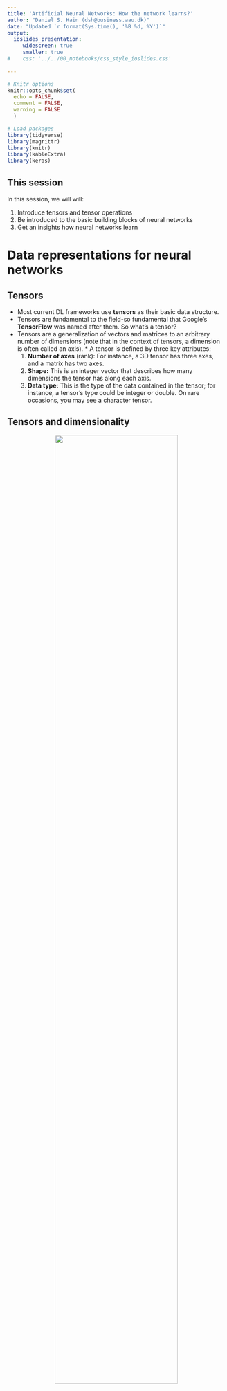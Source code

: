 ```yaml
---
title: 'Artificial Neural Networks: How the network learns?'
author: "Daniel S. Hain (dsh@business.aau.dk)"
date: "Updated `r format(Sys.time(), '%B %d, %Y')`"
output:
  ioslides_presentation:
     widescreen: true
     smaller: true
#    css: '../../00_notebooks/css_style_ioslides.css'
   
---
```


```r
# Knitr options
knitr::opts_chunk$set(
  echo = FALSE,
  comment = FALSE,
  warning = FALSE
  )

# Load packages
library(tidyverse)
library(magrittr)
library(knitr)
library(kableExtra)
library(keras)
```


<style type="text/css">
  .img_tiny{
    width: 25%;
  }
  .img_small{
    width: 50%;
  }
.img{
  width: 75%;
}
.img_big{
  width: 100%;
}
</style>

## This session {.bigger}

In this session, we will will:

1. Introduce tensors and tensor operations
2. Be introduced to the basic building blocks of neural networks
3. Get an insights how neural networks learn



# Data representations for neural networks

## Tensors

* Most current DL frameworks use **tensors** as their basic data structure. 
* Tensors are fundamental to the field-so fundamental that Google's **TensorFlow** was named after them. So what's a tensor?
* Tensors are a generalization of vectors and matrices to an arbitrary number of dimensions (note that in the context of tensors, a dimension is often called an axis). * A tensor is defined by three key attributes:
   1. **Number of axes** (rank): For instance, a 3D tensor has three axes, and a matrix has two axes.
   2. **Shape:** This is an integer vector that describes how many dimensions the tensor has along each axis. 
   3. **Data type:** This is the type of the data contained in the tensor; for instance, a tensor's type could be integer or double. On rare occasions, you may see a character tensor.

## Tensors and dimensionality

<center>
![](https://sds-aau.github.io/SDS-master/00_media/dl_tensors_funny.jpg){.img}
</center>

* **Scalars (0D tensors):**  A tensor that contains only one number is called a scalar (or scalar tensor, or zero-dimensional tensor, or 0D tensor). 
* **Vectors (1D tensors):** A one-dimensional array of numbers is called a vector, or 1D tensor. A 1D tensor is said to have exactly one axis. 
* **Matrices (2D tensors):** A two-dimensional array of numbers is a matrix.
* **Arrays (3D and higher-dimensional tensors):** If you pack such matrices in a new array, you obtain a 3D tensor. If you stack these arrays into another one, then you get a 4d tensor, and so forth...

```r
## Tensor examples 2d
# keras::dataset_mnist()$train$x[5,7:28,8:20]
```

## Higher-dimensional tensors

<center>
![](https://sds-aau.github.io/SDS-master/00_media/DL_tensor_3d.jpg){.img_small}
</center>

* Tensors of 3+d are used for many advanced applications, eg. timeseries, language and image processing.
* For example, in the case before, we where working with 3d tensors, where the first two where a (greyscale pixel) matrix, and the third the different observations (samples) stacked on each others. 
* However, this greyscale raster matrix is somewhat a special case. Images typically have three dimensions: height, width, and color. 
* Therefore, a 2d image would therefore still represent a 3d tensor, and a bunch of them together a 4d tensor. For example, a batch of 128 RGB-color images could be stored in a 4d tensor of shape `(128, 256, 256, 3)`

----

<center>
![](https://sds-aau.github.io/SDS-master/00_media/DL_tensor_4d.jpg){.img_small}
</center>

* 3d tensors are also often used for time series. Whenever time matters in your data (or the notion of sequence order), it makes sense to store it in a 3D tensor with an explicit time axis. 
* Each sample can be encoded as a sequence of vectors (a 2D tensor), and thus a batch of data will be encoded as a 3D tensor.
* You might already see it coming.... colored videoes represent a time series of images, therefore would be a 5d tensor. 
* Videos can be seen as series of frames, where each frame can be stored in a 3D tensor `(height, width, color_depth)`,  their sequence in a 4D tensor `(frames, height, width, color_depth)`, and thus a batch of different videos  in a 5D tensor of shape `(samples, frames, height, width, color_depth)`.


## Geometric interpretation of tensor operations

<center>
![](https://sds-aau.github.io/SDS-master/00_media/DL_vector_1.jpg){.img_tiny}
</center>

* Because the contents of the tensors manipulated by tensor operations can be interpreted as coordinates of points in some geometric space, all tensor operations have a geometric interpretation. For instance, let's consider addition. 
* We'll start with the following vector: `A = [0.5, 1.0]`. It's a point in a 2D space, but can also be under stood as a vector leading from the origin to this point.

----

<center>
![](https://sds-aau.github.io/SDS-master/00_media/DL_vector_1.jpg){.img_tiny}
</center>

* Let's consider a new point, `B = [1, 0.25]`, which we will add to the previous one. This is done geometrically by chaining together the vector arrows, with the resulting location being the vector representing the sum of the previous two vectors

---- 

<center>
![](https://sds-aau.github.io/SDS-master/00_media/DL_linear_algebra.jpg){.img_tiny}
</center>

* In general, elementary geometric operations such as transformations, rotations, scaling, and so on can be expressed as tensor operations. For instance, a rotation of a 2D vector by an angle `theta` can be achieved via a dot product with a 2x2 matrix `R = [u, v]`, where `u` and `v` are both vectors of the plane: `u = [cos(theta), sin(theta)]` and `v = [-sin(theta), cos(theta)]`.
* Some linear, vector and matrix algebra knowledge might light up again in your brain, right? Good! While for many out-of-the box "run-this-model" operations on tabular data, you might not need it, it will be necessary in case you need to tinker and customize a bit at your models to squeeze out a bit more accuracy. 



# Building blocks of networks

## Overview

<center>
![](https://sds-aau.github.io/SDS-master/00_media/DL_deep_learning_parts.jpg){.img_small}
</center>



## Layers: the building blocks of deep learning

* A layer is a data-processing module that takes as input one or more tensors and that outputs one or more tensors. 
* Some layers are stateless, but more frequently layers have a state: the layer's weights, one or several tensors learned with stochastic gradient descent, which together contain the network's knowledge.
* Different layers are appropriate for different tensor formats and different types of data processing. For instance, simple vector data, stored in 2D tensors of shape `(samples, features)`, is often processed by **densely connected layers**, also called fully connected or dense layers (the `layer_dense` function in Keras). 
* Sequence data, stored in 3D tensors of shape (samples, timesteps, features), is typically processed by recurrent layers such as `layer_lstm`. Image data, stored in 4D tensors, is usually processed by 2D convolution layers (`layer_conv_2d`). All that will be introduced in later sessions.

----

<center>
![](https://sds-aau.github.io/SDS-master/00_media/dl_layer_illu.png){.img}
</center>

* You can think of layers as the LEGO bricks of deep learning, a metaphor that is made explicit by frameworks like `Keras`. 
* Building deep-learning models in Keras is done by clipping together compatible layers to form useful data-transformation pipelines. 
* The notion of layer compatibility here refers specifically to the fact that every layer will only accept input tensors of a certain shape and will return output tensors of a certain shape. Consider the example above.



## Activation functions

<center>
![](https://sds-aau.github.io/SDS-master/00_media/DL_neural_net3.png){.img_small}
</center>

* Reminder: The weights which connect layers are as well tensors, which pass the output of the previous layer to the current one, where it gets transformed by the layer's activation function.
* Every cell gets `inputs` from the connected other cells on lower layers which are activated, where the intensity of the input is scaled by the weight of the connection. 


----

* In feed-forward ANNs. Dense layers transforms its input data as follows: `output = activation_function(dot(W, input) + b)`
* In this expression, `W` and `b` are tensors that are attributes of the layer. 
* They're called the weights or trainable parameters of the layer (the kernel and bias attributes, respectively). 
* These weights contain the information learned by the network from exposure to training data. 
* The activation of every cell in the layer is therefore dependent on the multiplication of 
   1. the corresponding input and weight tensor (`dot(W, input)`)
   2. the bias (`b`), a constant which influences the tendency to activate.
* Formally, Hidden units can be described as accepting a vector of inputs $x$, compute an affine transformation $z = W^T x + b$, and then applying an element-wise non-linear activation function $g(z)$
* These activation functions are usually non-linear, since this increases the hypothesis space, allowing for more relationships than weighted-linear compositions
* Historically, most prominent activation functions where:
   * Sigmoid function: 	$g(z) = \sigma(z)$
   * hyperbolic tangent: $g(z) = \text{tanh}(z)$
* However, they turned out to saturate across most of their domain, making gradient-based learning very difficult

----

* Nowadays, **rectified linear units** (ReLU) represents the most common FF-ANN activation function.
* Here, the data is transformed linear, yet truncated at zero: $h_i = g(z)_i = \text{max}(0,z_i)$
* ReLU is based on the principle that NNs are easier to optimize if their behaviour is closer to linear, yet still allows non-linearity.
* Some generalizations of ReLU are based on using a nonzero slope $\alpha_i$ when $z_i < 0$ such that: 
   * $h_i = g(z,\alpha_i) = \text{max}(0,z_i) + \alpha_i \text{min}(0, z_i)$
   * **Absolute value rectification** fixes $\alpha_i = -1$ to obtain $g(z) = |z|$
   * **Leaky ReLU** fixes $\alpha_i$ to a small value (e.g. 0.01)
   * **Parametric ReLU** (or PReLU) treats $\alpha_i$ as a learnable parameter
    \item 

----

<center>
![](https://sds-aau.github.io/SDS-master/00_media/dl_activation_functions.JPG){.img_small}
</center>

## Output (last layer activation)

* The feedforward NN provides a set of hidden features defined by $h = f(x); \theta)$. The output layer provides some *additional transformation* from the features to complete the task that the network must perform	
* For regression problems, we can use affine transformation with no non-linearity; these are just called **linear units**
  Given features $h$, a layer of linear output units produces a vector $\hat{y} = W^T h + b$. This produces the mean of a conditional distribution $P(y|x)$ 
* For binary classification problems: The NN needs to predict $P(y = 1 | x)$, so for this number to be a valid probability, it must lie in the interval $[0,1]$
   * For this kind of problem, we use \underline{sigmoid output units} defined as: $y = \sigma (w^T h + b)$, where $\sigma$ is the logistic sigmoid function
   *This output unit has two components: first, it uses a linear layer to compute $z = w^T h + b$; second, it uses the sigmoid activation function to convert $z$ into a probability

---

<center>
![](https://sds-aau.github.io/SDS-master/00_media/dl_softmax.JPG){.img}
</center>

* To represent a probability distribution over a discrete variable with $n$ possible values (multiclass) , we can use **softmax** output units (i.e. a generalization of the sigmoid function)	
* The goal is to produce a vector $\hat{y}$, with $\hat{y}_i = P(y = i | x)$ such that:
   * Each element of $\hat{y}_i$ must lie in the interval [0,1]
   * The entire vector sums to 1
* Again we have two steps: first, a linear layer predicts unnormalized log probabilities: $z = W^T h + b$  where $z_i = \text{log} \tilde{P}(y = i | x)$    
* Second, the softmax function exponentiate and normalize $z$ to obtain the desired $\hat{y}$. 
* The softmax function is given by: 	

$\text{softmax}(z)_i = \frac{\text{exp}(z_i)}{\sum_j \text{exp}(z_j)}$


## Loss functions

* Another important element is the **loss function**, the quantity we want to minimize during the network training.
* This is easy for linear (regression) problems, where one uses the well known **mean- squared error** (MSE), or **mean absolute error** (MAE)
* For classification problems:  
    * NNs define a distribution $p(y|x;\theta)$ and we can use the principle of maximum likelihood
   * The cost function can be described as the **cross-entropy* between the training data and the model distribution
   * Formally, the cost function is given by:

$J(\theta) = -\mathbb{E}_{x, y \sim \hat{p}_\text{data}} \text{log} \ p_\text{model} (y|x)$

*Let's go through some basic **information theory**...

----

* The basic intuition behind information theory is that learning that an unlikely even has occurred is more *informative* than learning that a likely event has occurred. That means:
   * Likely events should have low information content (or no information content whatsoever)
   * Less likely events should have higher information content
   * Independent events should have additive information
* To satisfy the three properties, we can define the \textit{self-information} of an event $\text{x} = x$ as: $I(x) = -\text{log} P(x)$
* This definition is written in units of **nats**: one nat is defined as the amount of information gained by observing an event of probab. $\frac{1}{e}$ 
* Self-information deals only with a single outcome; to quantify the amount of uncertainty in an entire probability distribution we can use the **Shannon entropy**
* The Shannon entropy of a distribution is the expected amount of information in an event drawn from that distribution.
* Distributions that are nearly deterministic have low entropy, whereas distributions that are closer to uniform have high entropy

$H(\text{x}) = \mathbb{E}_{\text{x} \sim P} [I(x)] = - \mathbb{E}_{\text{x} \sim P} [\text{log} P(x)]$

----

<center>
![](https://sds-aau.github.io/SDS-master/00_media/dl_entropy.JPG){.img}
</center>


## Summary

<center>
![](https://sds-aau.github.io/SDS-master/00_media/DL_table_ann_config.png){.img_big}
</center>

* A little helper from my side ;). Works in most cases, at least for feedfoorward ANNs

## Neural Network architecturas design

* **Architecture** refers to the overall structure of the network: how many units it should have and how these units should be connected to each other
* In chain-based architecture, the main considerations are choosing the depth of the network and the width of each layer 
* Generally, deeper networks use far fewer units per layer, generalize better to test sets, but they tend to be harder to optimize
* The ideal architecture for a given task must be found via experimentation guided by monitoring its performance 

----

* Does learning complex input-output mappings require designing a specified model family for the kind of non-linearity we want to learn?
* The **universal approximation theorem** states that a feedforward NN with a single hidden layer containing a finite number of units can approximate any continuous functions on compact subsets of $\mathbb{R}^n$
* We are not guaranteed, however, that the training algorithm will be able to learn that function (optimization, overfitting)
* To represent any function the hidden layer may be infeasibly large, hence using deeper models can reduce the number of units required to represent the desired function
    
----    

* Choosing deep models (instead of shallow networks) encodes a general belief that the function we want to learn can be viewed as a composition of several simpler functions
* We believe the learning problem consists of discovering a set of underlying factors of variation that can in turn be described in
terms of other, simpler factors of variation (i.e. edges, corners, contours, object parts, etc.)
* Intermediate outputs are abstract concepts that the network uses to organize its internal processing
* Empirically, greater depth seems to result in better generalization for a wide variety of tasks

----

<center>
![](https://sds-aau.github.io/SDS-master/00_media/dl_architecture1.JPG){.img}
</center>

* Empirical results showing that deeper networks generalize better when used to transcribe multidigit numbers from photographs of addresses.

----

<center>
![](https://sds-aau.github.io/SDS-master/00_media/dl_architecture2.JPG){.img}
</center>

* Empirical results showing that increasing the number of parameters in layers of convolutional neural networks without increasing their depth is not effective for increasing test set performance.

# Learning in Neural Networks

## The learning problem

* So, now we know what the *deep* means, and how such a deep neutwork is structured. However, we still do not know so much about the *learning*. 
* Generally, learning appears in the network by adjusting the weights between the different cells. 
* But how does that happen?

* Initially, these weight matrices are filled with small random values (a step called *random initialization*).
* Of course, there is no reason to expect that `relu(dot(W, input) + b)`, when `W` and `b` are random, will yield any useful representations.
* What comes next is to gradually adjust these weights, based on some feedback signal (provided by the *loss function dicussed later*). 

----

* This gradual adjustment, also called *training*, is basically the learning that ML is all about. 
* This happens within what's called a training loop, which works as follows. Repeat these steps in a loop, as long as necessary:
   1. Draw a batch of training samples `x` and corresponding targets `y`.
   2. Run the network on `x` (a step called the *forward pass*) to obtain predictions `y_pred`.
   3. Compute the **loss** of the network on the batch, a measure of the mismatch between `y_pred` and `y`.
   4. Update all weights of the network in a way that slightly reduces the loss on this batch.
* Step 1 sounds easy enough-just I/O code. 
* Steps 2 and 3 are merely the application of a handful of tensor operations, so you could implement these steps purely from what you learned in the previous section.
* The difficult part is step 4: updating the network's weights. Given an individual weight coefficient in the network, how can you compute whether the coefficient should be increased or decreased, and by how much?
* The currently dominnat approach to do so is to take advantage of the fact that all operations used in the network are differentiable, and compute the *gradient of the loss* with regard to the network's coefficients. You can then move the coefficients in the opposite direction from the gradient, thus decreasing the loss.
* Lets take a step back...



## Refresher What's a derivative?

* Consider a continuous, smooth function `f(x) = y`, mapping a real number `x` to a new real number `y`. 
* Because the function is continuous, a small change in x can only result in a small change in `y`. 
* Let's say you increase `x` by a small factor `epsilon_x`: this results in a small `epsilon_y` change to `y`:

`f(x + epsilon_x) = y + epsilon_y`

* In addition, because the function is smooth (its curve has no abrupt angles), when `epsilon_x` is small enough, around a certain point `p`, it's possible to approximate `f` as a linear function of slope `a`, so that `epsilon_y` becomes `a * epsilon_x`:

`f(x + epsilon_x) = y + a * epsilon_x`


* Obviously, this linear approximation is valid only when `x` is close enough to `p`. The slope `a` is called the **derivative** of `f` in `p`. 

----

<center>
![](https://sds-aau.github.io/SDS-master/00_media/DL_gradient_1.jpg){.img_tiny}
</center>

* For every differentiable function `f(x)`, there exists a derivative function `f'(x)` that maps values of `x` to the slope of the local linear approximation of `f` in those points. 
* If you're trying to update `x` by a factor `epsilon_x` in order to minimize `f(x)`, and you know the derivative of `f`, then your job is done: the derivative completely describes how `f(x)` evolves as you change `x`. 
* If you want to reduce the value of `f(x)`, you just need to move `x` a little in the opposite direction from the derivative. 
* It is helpful to track cregions where `f'(x)==0`, since they indicate the directional change of the curvature, and therefore local maxima or minima of `f(x)`.
* Btw: The curvature of `f(x)` is found in its second derivative, `f''(x)`.

## Derivative of a tensor operation: the gradient

* A **gradient** is the derivative of a tensor operation. Consider an input vector `x`, a matrix `W`, a target `y`, and a loss function `loss`. 
* You can use `W` to compute a target candidate `y_pred`, and compute the `loss`, or mismatch, between the target candidate `y_pred` and the target `y`:
   * `y_pred = dot(W, x)`
   * `loss_value = loss(y_pred, y)`
* If the data inputs `x` and `y` are frozen, then this can be interpreted as a function mapping values of `W` to `loss` values:
   * `loss_value = f(W)`

## Stochastic gradient descent

<center>
![](https://sds-aau.github.io/SDS-master/00_media/DL_gradient_2.jpg?dl=1){.img_tiny}
<7center>

* Since `f'(x)==0`indicates a local minimum, to find the global one we "only" need to identify all `f'(x)==0` regions and check which has the lowest `f(x)`. Applied to a neural network, that means finding analytically the combination of weight values that yields the smallest possible `loss`. 
* To do so, we use the four-step algorithm outlined earlier: modify the parameters little by little based on the current loss value on a random batch of data. Because you're dealing with a differentiable function, you can compute its gradient, which gives you an efficient way to implement step 4. 

----

If you update the weights in the opposite direction from the gradient, the `loss` will be a little less every time:

1. Draw a batch of training samples `x` and corresponding targets `y`.
2. Run the network on `x` to obtain predictions `y_pred`.
3. Compute the loss of the network on the batch, a measure of the mismatch between `y_pred` and `y`.
4. Compute the gradient of the `loss` with regard to the network's parameters (a backward pass).
5. Move the parameters a little in the opposite direction from the gradient-for example, `W = W - (step * gradient)` - thus reducing the `loss` on the batch a bit.

----

<center>
![](https://sds-aau.github.io/SDS-master/00_media/DL_gradient_3.jpg){.img_tiny}
</center>

* Easy enough! What we just described is **stochastic gradient descent** (mini-batch SGD). 
* The term stochastic refers to the fact that each batch of data is drawn at random (stochastic is a scientific synonym of random). 
* As you can see, intuitively it's important to pick a reasonable value for the `step`, which we call the **learning rate**. 
   * If it's too small, the descent down the curve will take many iterations, and it could get stuck in a local minimum. 
   * If step is too large, your updates may end up taking you to completely random locations on the curve.

---- 

<center>
![](https://sds-aau.github.io/SDS-master/00_media/DL_optimizer.gif){.img_small}
</center>

* There are many different ways to tinker with things like the learning rate and momentum (we call these ways of defining the learning function to find the global optimum *optimizer*), which influence how efficient the process leads (or not) to a global optimum.

## The Backpropagation algorithm: Chaining derivatives

* So, now we are almost there. We know now how to minimize the `loss function` within a layer.
* However, the issue with deep learning is... well... that you hve **many** layers. 
* How do we move on from here? Indeed, the rise of deep learning had to wait till the implementation of a efficient way to train multi-layered networks.
* Luckily, we now have it, and its called **backpropagation**. And its actually pretty simple. While an enourmeous task in terms of number of calculations, the math behind it chould be acessible by highschool students. 

----

* Just imagine, we have a 4-layered network, connected by 4 weight tensors.

`f(W1, W2, W3) = a(W1, b(W2, c(W3)))`

* Calculus tells us that such a chain of functions can be differentiated using the following identity, called the **chain rule** (ohh, dark memories, right?): 

`f(g(x)) = f'(g(x)) * g'(x)`

* Applying the chain rule to the computation of the gradient values of a neural network was one simple but brilliant ideas. 
* Now we can start with the last output layer, and propagate the loss via the chain rule step-by-step back over all weights in the leyer below, and then the one below etc., and adjust the weights accordingly. 
* Backpropagation starts with the final loss value and works backward from the top layers to the bottom layers, applying the chain rule to compute the contribution that each parameter had in the loss value.
* Sounds like a hell to calculate by hand, right? Would be, but dont worry, you will not have to.


# Summary: The parts of a deep learning model

## Overview

<center>
![](https://sds-aau.github.io/SDS-master/00_media/DL_deep_learning_parts.jpg){.img_small}
</center>

* As we understand by now training a neural network revolves around the following objects:
   1. The **layers**, which are combined into a network (or model)
   2. The **input** data and corresponding **outcome** targets
   3. The **loss function**, which defines the feedback signal used for learning
   4. The **optimizer**, which determines how learning proceeds
* In interaction, it can be illustrated like this: The network, composed of layers that are chained together, maps the input data to outcomes of interest by doing predictions. 
* The loss function then compares these predictions to the targets, producing a loss value: a measure of how well the network's predictions match what was expected.
* The optimizer uses this loss value to update the network's weights.


# Appendix: Gradient Descent formulaic

## Backpropagation formulaic

* Weight matrices are filled with small random values (a step called random initialization)
* The training loop consists of a gradual adjustment of the weights:
   * Draw a batch of training examples $x$ and corresponding targets $y$
   * Run the network on $\bm{x}$ (a step called the forward pass) to obtain predictions $\hat{y}$
   * Compute the loss of the network on the batch, a measure of the mismatch between $\hat{y}$ and $y$
   * Update all weights of the network in a way that slightly reduces the loss on this batch}
   * Given an individual weight coefficient in the network, how can we compute whether the coefficient should be increased or decreased, and by how much?

-----

## Back-Propagation

* Back-propagation is very often misunderstood as meaning the whole learning algorithm for deep NNs !!
* Backprop refers **only** to the method for computing the gradient, while another algorithm (e.g. stochastic gradient descent) is used to perform learning using this gradient
* In learning algorithms, the gradient we require is the gradient of the cost function with respect to the parameters, $\nabla_{\theta}J(\theta)$

----

<center>
![](https://sds-aau.github.io/SDS-master/00_media/dl_backprop1.JPG){.img_small}
</center>

* We consider a very simple network of depth 4 and with a single neuron for each layer; we focus on the last two layers
* The cost $J(\theta)$ can be defined as a function of the parameters of the network, that is $J(w_1, b_1, w_2, b_2, w_3, b_3)$
* We can define the cost for a single training example ($i = 1$): $J_1 = (h^{(L)} - y)^2$
* Remember that: $h^{(L)} = g(w^{(L)} h^{(L-1)} + b^{(L)}) = g(z^{(L)})$
* We want to understand how sensitive is the cost function to changes in the parameter $w^{(L)}$, that is:

$\frac{\partial J_1}{\partial w^{(L)}}$

----

* Changes in $w^{(L)}$ influence $z^{(L)}$ which in turn influences $h^{(L)}$, which directly influences the cost $J_1$. Formally:

$ \frac{\partial J_1}{\partial w^{(L)}} = \frac{\partial z^{(L)}}{\partial w^{(L)}} \cdot \frac{\partial h^{(L)}}{\partial z^{(L)}} \cdot \frac{\partial J_1}{\partial h^{(L)}} $

* The above expression is known as chain rule of calculus and tells us the sensitivity of the cost function w.r.t. the weight $w^{(L)}$
* It can be re-written as:\footnote{Note that the amount by which a small variation in $w^{(L)}$ affects a given layer also depends on how strong is the previous neuron $h^{(L-1)}$}

$\frac{\partial J_1}{\partial w^{(L)}} = h^{(L-1)} \cdot g'(z^{(L)}) \cdot 2(h^{(L)} - y)$

* We can now average over all the $n$ training examples (in the mini-batch), obtaining the total cost $J$ for a batch of inputs:

$\frac{\partial J}{\partial w^{(L)}}	= \frac{1}{n} \sum_{i = 1}^{n} \frac{\partial J_i}{\partial w^{(L)}}$

* The above expression is just a component of the \textit{gradient vector}, which is composed of all partial derivatives of the cost function w.r.t. all weights and biases of the network:

$ \nabla_{\bm{\theta}}J(\bm{\theta}) =  \Big[\frac{\partial J}{\partial w^{(1)}} \ \ \frac{\partial J}{\partial b^{(1)}} \ \  \frac{\partial J}{\partial w^{(2)}} \ \ \frac{\partial J}{\partial b^{(2)}} \ \ \frac{\partial J}{\partial w^{(3)}} \ \ \frac{\partial J}{\partial b^{(3)}} \Big]^T$

----

<center>
![](https://sds-aau.github.io/SDS-master/00_media/dl_backprop1a.JPG){.img_small}
<7center>

* Adjusting the other weights is slightly more complicated
* First, we need an expression that determines the sensitivity of the cost $J$ to the activation of the previous layer $h^{(L-1)}$, that is:

$\frac{\partial J_1}{\partial h^{(L-1)}} &= \frac{\partial z^{(L)}}{\partial h^{(L-1)}} \cdot \frac{\partial h^{(L)}}{\partial z^{(L)}} \cdot \frac{\partial J_1}{\partial h^{(L)}}$

$= w^{(L)} \cdot \frac{\partial h^{(L)}}{\partial z^{(L)}} \cdot \frac{\partial J_1}{\partial h^{(L)}}$

* Second, we apply again the chain rule:

$\frac{\partial J_1}{\partial w^{(L-1)}} &= \frac{\partial z^{(L-1)}}{\partial w^{(L-1)}} \cdot \frac{\partial h^{(L-1)}}{\partial z^{(L-1)}} \cdot \frac{\partial J_1}{\partial h^{(L-1)}} $

$= \frac{\partial z^{(L-1)}}{\partial w^{(L-1)}} \cdot \frac{\partial h^{(L-1)}}{\partial z^{(L-1)}} \cdot w^{(L)} \cdot \frac{\partial h^{(L)}}{\partial z^{(L)}} \cdot \frac{\partial J_1}{\partial h^{(L)}}$

* If we had more layers, we will keep repeating this idea by moving back into the network...

## Gradient descent formulaic

* The gradient gives us the direction of fastest increase of the function $J$ at a point $\theta$
* We can then move the parameters in the opposite direction from the gradient, thus decreasing the cost for a given batch
* This approach is known as method of the steepest descent, or \underline{gradient descent}. Steepest descent proposes a new point:

$\theta \leftarrow  \theta - \epsilon \nabla_{\theta}J(\theta)$

where $\epsilon$ is the \underline{learning rate}, a positive scalar determining the size of the step

----

<center>
![](https://sds-aau.github.io/SDS-master/00_media/dl_gradient_descent.JPG){.img_small}
</center>

* If $\epsilon$ is too small, the descent down the curve will take many iterations, and it could get stuck in a local minimum
* If $\epsilon$ is too large, the updates may end up taking us to completely random locations on the curve
* Learning rate is one of the most difficult to set parameters because it affects model performance. There are several algorithms with **adaptive learning rates** (not in this course)

* As the training set size grows, the time to take a single gradient step may become prohibitively long!
* Deep neural networks are powered by \underline{stochastic gradient descent} (SDG), essentially an extension of the gradient descent algorithm 
*	The insight of SDG is that the gradient is an **expectation**, and this expectation can be approximately estimated using a small set of examples

----

* On each step of the algorithm, we can sample a **minibatch** of examples $\mathbb{B} = \{x^{(1)},...,x^{(m')}}$ drawn uniformly from the training set (i.e. small number of examples, a few hundred max)
* The estimate of the gradient is formed as:

$g = \frac{1}{m'} \nabla_{\theta} \sum_{i = 1}^{m'} L(x^{(i)}, y^{(i)}, \theta)$

* ...using the examples in the minibatch $\mathbb{B}$
* Then we follow the estimated gradient downhill, that is:

$ \theta \leftarrow  \theta - \epsilon g$

----

<center>
![](https://sds-aau.github.io/SDS-master/00_media/dl_backprop2.JPG){.img_small}
</center>

* We can now generalize to a network with more neurons
* The cost $J(\theta)$ can still be defined as a function of the parameters of the network (many more now)

----
* The cost for a single training example is defined as:

$J_1 =  \sum_{j = 1}^{n_L} (h_j^{(L)} - y_j)^2$

Note that:

$z_j^{(L)} = w_{j1}^{(L)} h_{1}^{(L-1)} + w_{j2}^{(L)} h_{2}^{(L-1)} + w_{j3}^{(L)} h_{3}^{(L-1)} + b_{j}^{(L)}$

and 

$h_{j}^{(L)} = g(z_j^{(L)}) $

----

* Again, we can use the chain rule to figure out how sensitive the cost is to variations in a specific weight $w_{jk}$:

$\frac{\partial J_1}{\partial w_{jk}^{(L)}} = \frac{\partial z^{(L)}}{\partial w_{jk}^{(L)}} \cdot \frac{\partial h^{(L)}}{\partial z^{(L)}} \cdot \frac{\partial J_1}{\partial h^{(L)}} $

* We can repeat this process for all weights and biases feeding in a given layer; these partial derivatives determine the component of the gradient
* What is changing here is the $\frac{\partial J_1}{\partial h^{(L-1)}}$, since neurons influence the cost function through multiple paths. Formally:

$	\frac{\partial J_1}{\partial h_{k}^{(L-1)}} = \sum_{j = 1}^{n_L} \frac{\partial z_{j}^{(L)}}{\partial h_{k}^{(L-1)}} \cdot \frac{\partial h_{j}^{(L)}}{\partial z_{j}^{(L)}} \cdot \frac{\partial J_1}{\partial h_{j}^{(L)}} $

* Finally, the generic expression to update a weight in the layer $\ell$ can be written as:

$\frac{\partial J_1}{\partial w_{jk}^{(\ell)}} &= h_{k}^{(\ell-1)} \cdot g'(z_{j}^{(\ell)}) \cdot \frac{\partial J_1}{\partial h_{j}^{(\ell)}}$

$= h_{k}^{(\ell-1)} \cdot g'(z_{j}^{(\ell)}) \cdot \sum_{j = 1}^{n_{\ell+1}} w_{jk}^{(\ell+1)} \cdot g'(z_{j}^{(\ell+1)}) \cdot \frac{\partial J_1}{\partial h_{j}^{(\ell+1)}}$

----

<center>
![](https://sds-aau.github.io/SDS-master/00_media/dl_backprop2a.JPG){.img_small}
</center>

* We can consider an additional hidden layer and adjust its weights\footnote{Biases have been omitted from this network}
* We obtain:

$	\frac{\partial J_1}{\partial w_{11}^{(L-1)}} &= h_{1}^{(L-2)} \cdot g'(z_{1}^{(L-1)}) \cdot \frac{\partial J_1}{\partial h_{1}^{(L-1)}}$

$= h_{1}^{(L-2)} \cdot g'(z_{1}^{(L-1)}) \cdot \sum_{j = 1}^{n_{L}} w_{j1}^{(L)} \cdot g'(z_{j}^{(L)}) \cdot \frac{\partial J_1}{\partial h_{j}^{(L)}}$

* We then average over all the examples in the minibatch


 

